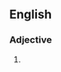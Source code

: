 ==English==

===Adjective===
{{head|en|adjective}}

# {{lb|en|Britain|Ireland|Australia}} {{alternative form of|en|like death warmed over}}